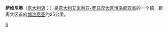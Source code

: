 {{Multiple issues|
{{Unreferenced|time=2019-01-17T13:18:14+00:00}}
{{Expand language|1=it|time=2021-04-26T08:39:35+00:00}}
}}
{{Infobox Settlement
| name = 萨维尼奥<br/>Savigno
| image_skyline = 
| imagesize = 
| image_caption = 
| image_flag = 
| image_shield = 
| pushpin_map = Italy
| pushpin_label_position = bottom
| subdivision_type = 国家
| subdivision_name = {{ITA}}
| subdivision_type1 = [[意大利行政区划|大区]]
| subdivision_name1 = [[艾米利亚-罗马涅大区|艾米利亚-罗马涅大区]]
| subdivision_type2 = [[意大利行政区划|省]]
| subdivision_name2 =  [[博洛尼亚省|博洛尼亚省]]
| elevation_m = 259
| elevation_ft = 
| area_total_km2 = 54.8
| population_as_of = 2004年
| population_total = 2679
| population_density_km2 = auto
| timezone = [[CET|CET]]
| utc_offset = +1
| timezone_DST = [[CEST|CEST]]
| utc_offset_DST = +2
| website = [http://www.comune.savigno.bo.it 官方网站] 
}}
'''萨维尼奥'''（[[意大利语|意大利语]]：'''{{lang|it|Savigno}}'''）是[[意大利|意大利]][[艾米利亚-罗马涅大区|艾米利亚-罗马涅大区]][[博洛尼亚省|博洛尼亚省]]的一个镇，距离大区首府[[博洛尼亚|博洛尼亚]]约25公里。

{{博洛尼亞省市鎮}}
{{Authority control}}
{{Italy-geo-stub}}

[[Category:博洛尼亚广域市市镇|S]]